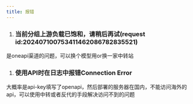 ```yaml
---
title: 报错
---
```


1. ### 当前分组上游负载已饱和，请稍后再试(request id:202407100753411462086782835521)

是oneapi渠道的问题，可以换个模型用or换一家中转站

1. ### 使用API时在日志中报错Connection Error 

大概率是api-key填写了openapi，然后部署的服务器在国内，不能访问海外的api，可以使用中转或者反代的手段解决访问不到的问题
